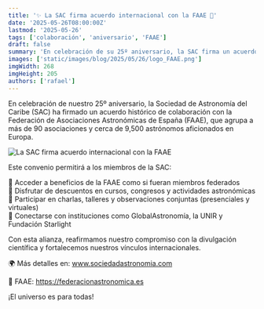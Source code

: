 ```yaml
---
title: '✨ La SAC firma acuerdo internacional con la FAAE 🤝'
date: '2025-05-26T08:00:00Z'
lastmod: '2025-05-26'
tags: ['colaboración', 'aniversario', 'FAAE']
draft: false
summary: 'En celebración de su 25º aniversario, la SAC firma un acuerdo de colaboración con la FAAE para ofrecer a sus miembros nuevos beneficios en cursos, congresos y actividades astronómicas.'
images: ['static/images/blog/2025/05/26/logo_FAAE.png']
imgWidth: 268
imgHeight: 205
authors: ['rafael']
---
```


En celebración de nuestro 25º aniversario, la Sociedad de Astronomía del Caribe (SAC) ha firmado un acuerdo histórico de colaboración con la Federación de Asociaciones Astronómicas de España (FAAE), que agrupa a más de 90 asociaciones y cerca de 9,500 astrónomos aficionados en Europa.

<Image
  alt="La SAC firma acuerdo internacional con la FAAE"
  src="/static/images/blog/2025/05/26/FAAE y SAC 25.png"
  width={1328}
  height={446}
/>

Este convenio permitirá a los miembros de la SAC:

🔹 Acceder a beneficios de la FAAE como si fueran miembros federados  
🔹 Disfrutar de descuentos en cursos, congresos y actividades astronómicas  
🔹 Participar en charlas, talleres y observaciones conjuntas (presenciales y virtuales)  
🔹 Conectarse con instituciones como GlobalAstronomía, la UNIR y Fundación Starlight

Con esta alianza, reafirmamos nuestro compromiso con la divulgación científica y fortalecemos nuestros vínculos internacionales.

🌍 Más detalles en: www.sociedadastronomia.com

🔭 FAAE: https://federacionastronomica.es

¡El universo es para todas!
